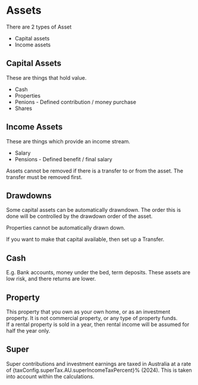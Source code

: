 
# Assets

There are 2 types of Asset

- Capital assets
- Income assets

## Capital Assets

These are things that hold value.

- Cash
- Properties
- Penions - Defined contribution / money purchase
- Shares

## Income Assets

These are things which provide an income stream.

- Salary
- Pensions - Defined benefit / final salary

Assets cannot be removed if there is a transfer to or from the asset. The transfer must be removed first.

## Drawdowns

Some capital assets can be automatically drawndown.
The order this is done will be controlled by the drawdown order of the asset.

Properties cannot be automatically drawn down.

If you want to make that capital available, then set up a <Anchor href={documentDetails.transfers.url}>Transfer</Anchor>.

## Cash

E.g. Bank accounts, money under the bed, term deposits. These assets are low risk, and there returns are lower.

## Property

This property that you own as your own home, or as an investment property.
It is not commercial property, or any type of property funds.  
If a rental property is sold in a year, then rental income will be assumed for half the year only.

## Super

Super contributions and investment earnings are taxed in Australia at a rate of {taxConfig.superTax.AU.superIncomeTaxPercent}% (2024).
This is taken into account within the calculations.
